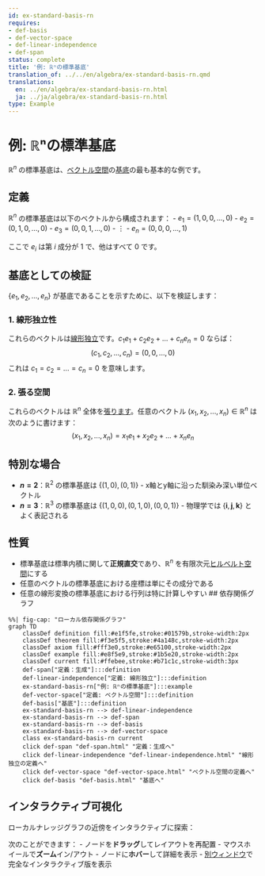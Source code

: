 ```yaml
---
id: ex-standard-basis-rn
requires:
- def-basis
- def-vector-space
- def-linear-independence
- def-span
status: complete
title: '例: ℝⁿの標準基底'
translation_of: ../../en/algebra/ex-standard-basis-rn.qmd
translations:
  en: ../en/algebra/ex-standard-basis-rn.html
  ja: ../ja/algebra/ex-standard-basis-rn.html
type: Example
---
```


# 例: ℝⁿの標準基底

$\mathbb{R}^n$ の標準基底は、[ベクトル空間](def-vector-space.qmd)の[基底](def-basis.qmd)の最も基本的な例です。

## 定義

$\mathbb{R}^n$ の標準基底は以下のベクトルから構成されます：
- $e_1 = (1, 0, 0, ..., 0)$
- $e_2 = (0, 1, 0, ..., 0)$
- $e_3 = (0, 0, 1, ..., 0)$
- $\vdots$
- $e_n = (0, 0, 0, ..., 1)$

ここで $e_i$ は第 $i$ 成分が 1 で、他はすべて 0 です。

## 基底としての検証

$\{e_1, e_2, ..., e_n\}$ が基底であることを示すために、以下を検証します：

### 1. 線形独立性

これらのベクトルは[線形独立](def-linear-independence.qmd)です。$c_1e_1 + c_2e_2 + ... + c_ne_n = 0$ ならば：
$$(c_1, c_2, ..., c_n) = (0, 0, ..., 0)$$
これは $c_1 = c_2 = ... = c_n = 0$ を意味します。

### 2. 張る空間

これらのベクトルは $\mathbb{R}^n$ 全体を[張ります](def-span.qmd)。任意のベクトル $(x_1, x_2, ..., x_n) \in \mathbb{R}^n$ は次のように書けます：
$$(x_1, x_2, ..., x_n) = x_1e_1 + x_2e_2 + ... + x_ne_n$$

## 特別な場合

- **$n = 2$**：$\mathbb{R}^2$ の標準基底は $\{(1,0), (0,1)\}$ - x軸とy軸に沿った馴染み深い単位ベクトル
- **$n = 3$**：$\mathbb{R}^3$ の標準基底は $\{(1,0,0), (0,1,0), (0,0,1)\}$ - 物理学では $\{\mathbf{i}, \mathbf{j}, \mathbf{k}\}$ とよく表記される

## 性質

- 標準基底は標準内積に関して**正規直交**であり、$\mathbb{R}^n$ を有限次元[ヒルベルト空間](../analysis/def-hilbert-space.qmd)にする
- 任意のベクトルの標準基底における座標は単にその成分である
- 任意の線形変換の標準基底における行列は特に計算しやすい
## 依存関係グラフ

```mermaid
%%| fig-cap: "ローカル依存関係グラフ"
graph TD
    classDef definition fill:#e1f5fe,stroke:#01579b,stroke-width:2px
    classDef theorem fill:#f3e5f5,stroke:#4a148c,stroke-width:2px
    classDef axiom fill:#fff3e0,stroke:#e65100,stroke-width:2px
    classDef example fill:#e8f5e9,stroke:#1b5e20,stroke-width:2px
    classDef current fill:#ffebee,stroke:#b71c1c,stroke-width:3px
    def-span["定義：生成"]:::definition
    def-linear-independence["定義: 線形独立"]:::definition
    ex-standard-basis-rn["例: ℝⁿの標準基底"]:::example
    def-vector-space["定義: ベクトル空間"]:::definition
    def-basis["基底"]:::definition
    ex-standard-basis-rn --> def-linear-independence
    ex-standard-basis-rn --> def-span
    ex-standard-basis-rn --> def-basis
    ex-standard-basis-rn --> def-vector-space
    class ex-standard-basis-rn current
    click def-span "def-span.html" "定義：生成へ"
    click def-linear-independence "def-linear-independence.html" "線形独立の定義へ"
    click def-vector-space "def-vector-space.html" "ベクトル空間の定義へ"
    click def-basis "def-basis.html" "基底へ"
```

## インタラクティブ可視化

ローカルナレッジグラフの近傍をインタラクティブに探索：

::: {.graph-viz data-id="ex-standard-basis-rn" data-width="700" data-height="500"}
:::

次のことができます：
- ノードを**ドラッグ**してレイアウトを再配置
- マウスホイールで**ズーム**イン/アウト
- ノードに**ホバー**して詳細を表示
- [別ウィンドウ](../../output/interactive/ja/ex-standard-basis-rn.html){target="_blank"}で完全なインタラクティブ版を表示
